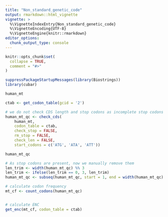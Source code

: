 ```yaml
---
title: "Non_standard_genetic_code"
output: rmarkdown::html_vignette
vignette: >
  %\VignetteIndexEntry{Non_standard_genetic_code}
  %\VignetteEncoding{UTF-8}
  %\VignetteEngine{knitr::rmarkdown}
editor_options: 
  chunk_output_type: console
---
```


```r
knitr::opts_chunk$set(
  collapse = TRUE,
  comment = "#>"
)
```

```r
suppressPackageStartupMessages(library(Biostrings))
library(cubar)
```

```r
human_mt

ctab <- get_codon_table(gcid = '2')

# we do not check CDS length and stop codons as incomplete stop codons are prevalent among MT CDSs.
human_mt_qc <- check_cds(
    human_mt,
    codon_table = ctab,
    check_stop = FALSE,
    rm_stop = FALSE,
    check_len = FALSE,
    start_codons = c('ATG', 'ATA', 'ATT'))

human_mt_qc

# As stop codons are present, now we manually remove them
len_trim <- width(human_mt_qc) %% 3
len_trim <- ifelse(len_trim == 0, 3, len_trim)
human_mt_qc <- subseq(human_mt_qc, start = 1, end = width(human_mt_qc) - len_trim)

# calculate codon frequency
mt_cf <- count_codons(human_mt_qc)


# calculate ENC
get_enc(mt_cf, codon_table = ctab)
```

